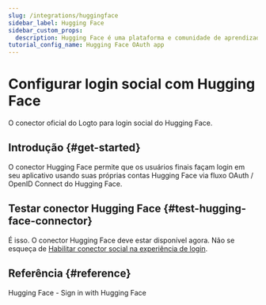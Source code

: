 ```yaml
---
slug: /integrations/huggingface
sidebar_label: Hugging Face
sidebar_custom_props:
  description: Hugging Face é uma plataforma e comunidade de aprendizado de máquina (ML) e ciência de dados que ajuda os usuários a construir, implantar e treinar modelos de aprendizado de máquina.
tutorial_config_name: Hugging Face OAuth app
---
```




# Configurar login social com Hugging Face

O conector oficial do Logto para login social do Hugging Face.

<GuideTip />

## Introdução \{#get-started}

O conector Hugging Face permite que os usuários finais façam login em seu aplicativo usando suas próprias contas Hugging Face via fluxo OAuth / OpenID Connect do Hugging Face.

<Integration />

## Testar conector Hugging Face \{#test-hugging-face-connector}

É isso. O conector Hugging Face deve estar disponível agora. Não se esqueça de [Habilitar conector social na experiência de login](/connectors/social-connectors/#enable-social-sign-in).

## Referência \{#reference}

<Url href="https://huggingface.co/docs/hub/en/oauth#sign-in-with-hugging-face">
  Hugging Face - Sign in with Hugging Face
</Url>
